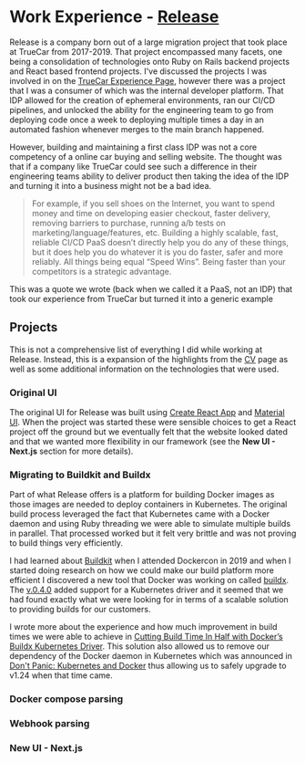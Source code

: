 # Work Experience - [Release](https://release.com)

Release is a company born out of a large migration project that took place at TrueCar from 2017-2019. That project
encompassed many facets, one being a consolidation of technologies onto Ruby on Rails backend projects
and React based frontend projects. I've discussed the projects I was involved in on the
[TrueCar Experience Page](/experience/truecar#projects), however there was a project that I was a consumer of which was
the internal developer platform. That IDP allowed for the creation of ephemeral environments, ran our CI/CD pipelines,
and unlocked the ability for the engineering team to go from deploying code once a week to deploying multiple times a
day in an automated fashion whenever merges to the main branch happened.

However, building and maintaining a first class IDP was not a core competency of a online car buying and selling website.
The thought was that if a company like TrueCar could see such a difference in their engineering teams ability to deliver
product then taking the idea of the IDP and turning it into a business might not be a bad idea.

> For example, if you sell shoes on the Internet, you want to spend money and time on developing easier checkout,
> faster delivery, removing barriers to purchase, running a/b tests on marketing/language/features, etc.
> Building a highly scalable, fast, reliable CI/CD PaaS doesn’t directly help you do any of these things,
> but it does help you do whatever it is you do faster, safer and more reliably. All things being equal “Speed Wins”.
> Being faster than your competitors is a strategic advantage.

This was a quote we wrote (back when we called it a PaaS, not an IDP) that took our experience from TrueCar but turned it into a generic example

## Projects

This is not a comprehensive list of everything I did while working at Release. Instead, this is
a expansion of the highlights from the [CV](/cv) page as well as some additional information on the technologies
that were used.

### Original UI

The original UI for Release was built using [Create React App](https://create-react-app.dev/) and
[Material UI](https://mui.com/material-ui/). When the project was started these were sensible choices to get a React
project off the ground but we eventually felt that the website looked dated and that we wanted more flexibility in our
framework (see the **New UI - Next.js** section for more details).

### Migrating to Buildkit and Buildx

Part of what Release offers is a platform for building Docker images as those images are needed to deploy containers in
Kubernetes. The original build process leveraged the fact that Kubernetes came with a Docker daemon and using Ruby threading
we were able to simulate multiple builds in parallel. That processed worked but it felt very brittle and was not proving
to build things very efficiently.

I had learned about [Buildkit](https://github.com/moby/buildkit) when I attended Dockercon in 2019 and when I started
doing research on how we could make our build platform more efficient I discovered a new tool that Docker was working on
called [buildx](https://github.com/docker/buildx). The [v.0.4.0](https://github.com/docker/buildx/releases/tag/v0.4.0)
added support for a Kubernetes driver and it seemed that we had found exactly what we were looking for in terms
of a scalable solution to providing builds for our customers.

I wrote more about the experience and how much improvement in build times we were able to achieve in
[Cutting Build Time In Half with Docker’s Buildx Kubernetes Driver](https://release.com/blog/cutting-build-time-in-half-docker-buildx-kubernetes).
This solution also allowed us to remove our dependency of the Docker daemon in Kubernetes which was announced in
[Don't Panic: Kubernetes and Docker](https://kubernetes.io/blog/2020/12/02/dont-panic-kubernetes-and-docker/) thus allowing
us to safely upgrade to v1.24 when that time came.

### Docker compose parsing

### Webhook parsing

### New UI - Next.js
